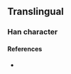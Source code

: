 {{character info/new}}
==Translingual==

===Han character===
{{Han char|rn=18|rad=刀|as=12|sn=14|four=|canj=HELN|ids=⿰⿳禾𠆢水刂}}

====References====
* {{Han ref|kx=0143.381|dkj=|dj=|hdz=|uh=34FF|ud=13567|bh=|bd=}}